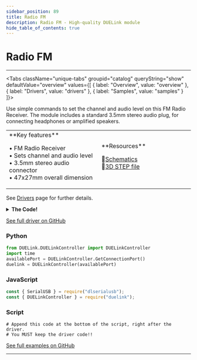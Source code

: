 ```yaml
---
sidebar_position: 89
title: Radio FM
description: Radio FM - High-quality DUELink module
hide_table_of_contents: true
---
```



# Radio FM

<ImageSection 
  product="soradiofm-a"
  tagline="FM Radio Receiver"
/>

---

<Tabs className="unique-tabs" groupid="catalog" queryString="show" defaultValue="overview"
  values={[
    {
        label: "Overview",
        value: "overview"
    },
    {
        label: "Drivers",
        value: "drivers"
    },
    {
        label: "Samples",
        value: "samples"
    }
]}>

<TabItem value="overview">

Use simple commands to set the channel and audio level on this FM Radio Receiver. The module includes a standard 3.5mm stereo audio plug, for connecting headphones or amplified speakers.

<table><td width='50%'>
**Key features**

• FM Radio Receiver<br/>
• Sets channel and audio level<br/>
• 3.5mm stereo audio connector<br/>
• 47x27mm overall dimension<br/>

</td><td width='50%'>
**Resources**
 
📄[Schematics](/sch/gdl-soradiofm-a.pdf)<br/>
🔩[3D STEP file](/3d/gdl-soradiofm-a.step)<br/>
</td></table>

</TabItem>

<TabItem value="drivers">

See [Drivers](/docs/engine/drivers) page for further details.

<details>
<summary><strong>The Code!</strong></summary>

**Radio FM Driver**

```text
##### Driver Code Starts Here ###

##### User Code Starts Here #####
```

</details>

[See full driver on GitHub](https://github.com/ghi-electronics/duelink-website/tree/main/static/code/drivers)

</TabItem>

<TabItem value="samples">

### Python

```python
from DUELink.DUELinkController import DUELinkController
import time
availablePort = DUELinkController.GetConnectionPort()
duelink = DUELinkController(availablePort)
```

### JavaScript

```javascript
const { SerialUSB } = require("dlserialusb");
const { DUELinkController } = require("duelink");
```

### Script

```text
# Append this code at the bottom of the script, right after the driver.
# You MUST keep the driver code!!
```

[See full examples on GitHub](https://github.com/ghi-electronics/duelink-website/tree/main/static/code/samples)

</TabItem>

</Tabs>

---

<OrderSection
    product="DUELink Radio FM"
    partnumber="GDL-SORADIOFM-A"
    price="$0.00"
/>
